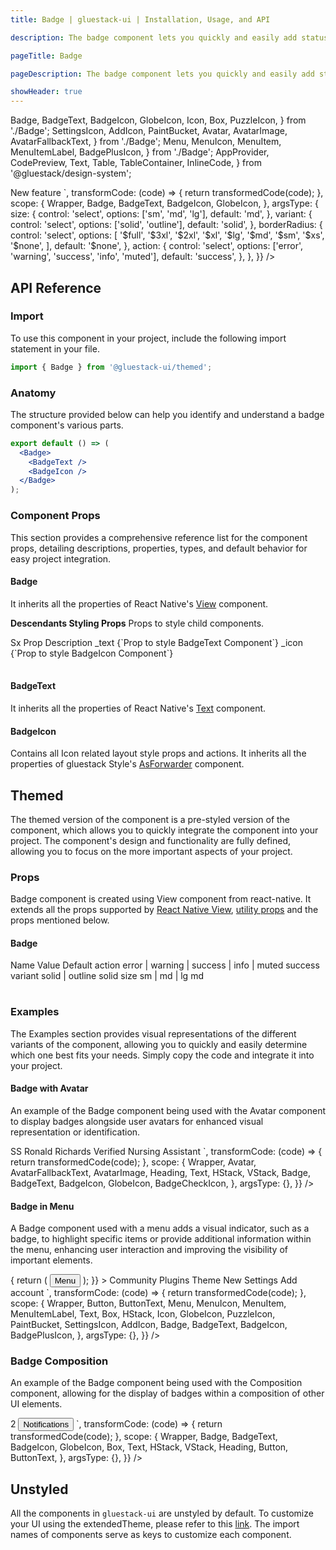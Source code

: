```yaml
---
title: Badge | gluestack-ui | Installation, Usage, and API

description: The badge component lets you quickly and easily add status indicators to your interface for improved usability. They are designed to be attention-grabbing and quickly convey important information.

pageTitle: Badge

pageDescription: The badge component lets you quickly and easily add status indicators to your interface for improved usability. They are designed to be attention-grabbing and quickly convey important information.

showHeader: true
---
```



<Meta title="components/Data Display/Badge" />

  Badge,
  BadgeText,
  BadgeIcon,
  GlobeIcon,
  Icon,
  Box,
  PuzzleIcon,
} from './Badge';
  SettingsIcon,
  AddIcon,
  PaintBucket,
  Avatar,
  AvatarImage,
  AvatarFallbackText,
} from './Badge';
  Menu,
  MenuIcon,
  MenuItem,
  MenuItemLabel,
  BadgePlusIcon,
} from './Badge';
  AppProvider,
  CodePreview,
  Text,
  Table,
  TableContainer,
  InlineCode,
} from '@gluestack/design-system';

<AppProvider>
  <CodePreview
    metaData={{
      code: `
<Badge {...props}>
  <BadgeText>New feature</BadgeText>
  <BadgeIcon as={GlobeIcon} ml='$2' />
</Badge>
`,
      transformCode: (code) => {
        return transformedCode(code);
      },
      scope: {
        Wrapper,
        Badge,
        BadgeText,
        BadgeIcon,
        GlobeIcon,
      },
      argsType: {
        size: {
          control: 'select',
          options: ['sm', 'md', 'lg'],
          default: 'md',
        },
        variant: {
          control: 'select',
          options: ['solid', 'outline'],
          default: 'solid',
        },
        borderRadius: {
          control: 'select',
          options: [
            '$full',
            '$3xl',
            '$2xl',
            '$xl',
            '$lg',
            '$md',
            '$sm',
            '$xs',
            '$none',
          ],
          default: '$none',
        },
        action: {
          control: 'select',
          options: ['error', 'warning', 'success', 'info', 'muted'],
          default: 'success',
        },
      },
    }}
  />
</AppProvider>

<br />

## API Reference

### Import

To use this component in your project, include the following import statement in your file.

```jsx
import { Badge } from '@gluestack-ui/themed';
```

### Anatomy

The structure provided below can help you identify and understand a badge component's various parts.

```jsx
export default () => (
  <Badge>
    <BadgeText />
    <BadgeIcon />
  </Badge>
);
```

### Component Props

This section provides a comprehensive reference list for the component props, detailing descriptions, properties, types, and default behavior for easy project integration.

#### Badge

It inherits all the properties of React Native's [View](https://reactnative.dev/docs/view) component.

**Descendants Styling Props**
Props to style child components.

<AppProvider>
  <TableContainer>
    <Table>
      <Table.THead>
        <Table.TR>
          <Table.TH>
            <Table.TText>Sx Prop</Table.TText>
          </Table.TH>
          <Table.TH>
            <Table.TText>Description</Table.TText>
          </Table.TH>
        </Table.TR>
      </Table.THead>
      <Table.TBody>
        <Table.TR>
          <Table.TD>
            <Table.TText>
              <InlineCode>_text</InlineCode>
            </Table.TText>
          </Table.TD>
          <Table.TD>
            <Table.TText>{`Prop to style BadgeText Component`}</Table.TText>
          </Table.TD>
        </Table.TR>
        <Table.TR>
          <Table.TD>
            <Table.TText>
              <InlineCode>_icon</InlineCode>
            </Table.TText>
          </Table.TD>
          <Table.TD>
            <Table.TText>{`Prop to style BadgeIcon Component`}</Table.TText>
          </Table.TD>
        </Table.TR>
      </Table.TBody>
    </Table>
  </TableContainer>
</AppProvider>

#### BadgeText

It inherits all the properties of React Native's [Text](https://reactnative.dev/docs/text) component.

#### BadgeIcon

Contains all Icon related layout style props and actions. It inherits all the properties of gluestack Style's [AsForwarder](/style/docs/api/as-forwarder) component.

## Themed

The themed version of the component is a pre-styled version of the component, which allows you to quickly integrate the component into your project. The component's design and functionality are fully defined, allowing you to focus on the more important aspects of your project.

### Props

Badge component is created using View component from react-native. It extends all the props supported by [React Native View](https://reactnative.dev/docs/view#props), [utility props](/ui/docs/styling/utility-and-sx-props) and the props mentioned below.

#### Badge

<AppProvider>
  <TableContainer>
    <Table>
      <Table.THead>
        <Table.TR>
          <Table.TH>
            <Table.TText>Name</Table.TText>
          </Table.TH>
          <Table.TH>
            <Table.TText>Value</Table.TText>
          </Table.TH>
          <Table.TH>
            <Table.TText>Default</Table.TText>
          </Table.TH>
        </Table.TR>
      </Table.THead>
      <Table.TBody>
        <Table.TR>
          <Table.TD>
            <Table.TText>
              <InlineCode>action</InlineCode>
            </Table.TText>
          </Table.TD>
          <Table.TD>
            <Table.TText>error | warning | success | info | muted</Table.TText>
          </Table.TD>
          <Table.TD>
            <Table.TText>success</Table.TText>
          </Table.TD>
        </Table.TR>
        <Table.TR>
          <Table.TD>
            <Table.TText>
              <InlineCode>variant</InlineCode>
            </Table.TText>
          </Table.TD>
          <Table.TD>
            <Table.TText>solid | outline</Table.TText>
          </Table.TD>
          <Table.TD>
            <Table.TText>solid</Table.TText>
          </Table.TD>
        </Table.TR>
        <Table.TR>
          <Table.TD>
            <Table.TText>
              <InlineCode>size</InlineCode>
            </Table.TText>
          </Table.TD>
          <Table.TD>
            <Table.TText>sm | md | lg</Table.TText>
          </Table.TD>
          <Table.TD>
            <Table.TText>md</Table.TText>
          </Table.TD>
        </Table.TR>
      </Table.TBody>
    </Table>
  </TableContainer>
</AppProvider>

### Examples

The Examples section provides visual representations of the different variants of the component, allowing you to quickly and easily determine which one best fits your needs. Simply copy the code and integrate it into your project.

#### Badge with Avatar

An example of the Badge component being used with the Avatar component to display badges alongside user avatars for enhanced visual representation or identification.

<AppProvider>
  <CodePreview
    showComponentRenderer={true}
    showArgsController={false}
    metaData={{
      code: `
        <VStack space="2xl">
          <HStack space="md">
            <Avatar>
              <AvatarFallbackText>SS</AvatarFallbackText>
              <AvatarImage
                source={{
                  uri: 'https://images.unsplash.com/photo-1535713875002-d1d0cf377fde?ixlib=rb-4.0.3&ixid=MnwxMjA3fDB8MHxzZWFyY2h8Mnx8dXNlcnxlbnwwfHwwfHw%3D&auto=format&fit=crop&w=800&q=60',
                }}
              />
            </Avatar>
            <VStack>
            <HStack>
              <Heading size="sm" >Ronald Richards</Heading>
              <Badge  size="sm" variant="solid"  action="success" ml="$1">
                  <BadgeText>Verified</BadgeText>
                  <BadgeIcon as={BadgeCheckIcon} ml="$1"/>
              </Badge>
            </HStack>
            <Text size="sm" >Nursing Assistant</Text>
            </VStack>
          </HStack>
        </VStack>
      `,
      transformCode: (code) => {
        return transformedCode(code);
      },
      scope: {
        Wrapper,
        Avatar,
        AvatarFallbackText,
        AvatarImage,
        Heading,
        Text,
        HStack,
        VStack,
        Badge,
        BadgeText,
        BadgeIcon,
        GlobeIcon,
        BadgeCheckIcon,
      },
      argsType: {},
    }}
  />
</AppProvider>

#### Badge in Menu

A Badge component used with a menu adds a visual indicator, such as a badge, to highlight specific items or provide additional information within the menu, enhancing user interaction and improving the visibility of important elements.

<AppProvider>
  <CodePreview
    showComponentRenderer={true}
    showArgsController={false}
    metaData={{
      code: `
      <Menu
        placement={"top"}
          trigger={({ ...triggerProps }) => {
            return (
              <Button {...triggerProps}>
                <ButtonText>Menu</ButtonText>
              </Button>
            );
          }}
        >
          <MenuItem key="Community" textValue="Community">
            <HStack space="sm" alignItems="center">
              <Icon as={GlobeIcon} size="sm" />
              <Text fontSize="$sm" lineHeight="$md">
                Community
              </Text>
            </HStack>
          </MenuItem>
          <MenuItem key="Plugins" textValue="Plugins">
            <HStack space="sm" alignItems="center">
              <Icon as={PuzzleIcon} size="sm" />
              <Text fontSize="$sm" lineHeight="$md">
                Plugins
              </Text>
            </HStack>
          </MenuItem>
          <MenuItem key="Theme" textValue="Theme">
            <HStack space="sm" alignItems="center">
              <Icon as={PaintBucket} size="sm" />
              <Text fontSize="$sm" lineHeight="$md">
                Theme
              </Text>
               <Badge bg="$backgroundLight600">
                 <BadgeText color="$textLight50">New</BadgeText>
                               </Badge>
            </HStack>
          </MenuItem>
          <MenuItem key="Settings" textValue="Settings">
            <HStack space="sm" alignItems="center">
              <Icon as={SettingsIcon} size="sm" />
              <Text fontSize="$sm" lineHeight="$md">
                Settings
              </Text>
            </HStack>
          </MenuItem>
          <MenuItem key="Add account" textValue="Add account">
            <HStack space="sm" alignItems="center">
              <Icon as={AddIcon} size="sm" />
              <Text fontSize="$sm" lineHeight="$md">
                Add account
              </Text>
            </HStack>
          </MenuItem>
        </Menu>
`,
      transformCode: (code) => {
        return transformedCode(code);
      },
      scope: {
        Wrapper,
        Button,
        ButtonText,
        Menu,
        MenuIcon,
        MenuItem,
        MenuItemLabel,
        Text,
        Box,
        HStack,
        Icon,
        GlobeIcon,
        PuzzleIcon,
        PaintBucket,
        SettingsIcon,
        AddIcon,
        Badge,
        BadgeText,
        BadgeIcon,
        BadgePlusIcon,
      },
      argsType: {},
    }}
  />
</AppProvider>

### Badge Composition

An example of the Badge component being used with the Composition component, allowing for the display of badges within a composition of other UI elements.

<AppProvider>
  <CodePreview
    showArgsController={false}
    metaData={{
      code: `
       <Box alignItems="center">
      <VStack>
        <Badge  h={22} w={22} bg="$red600" borderRadius="$full"  mb={-14} mr={-14} zIndex={1} variant="solid" alignSelf="flex-end"  >
         <BadgeText color="$white">2</BadgeText>
        </Badge>
        <Button>
         <ButtonText>
          Notifications
        </ButtonText>
        </Button>
      </VStack>
    </Box>
`,
      transformCode: (code) => {
        return transformedCode(code);
      },
      scope: {
        Wrapper,
        Badge,
        BadgeText,
        BadgeIcon,
        GlobeIcon,
        Box,
        Text,
        HStack,
        VStack,
        Heading,
        Button,
        ButtonText,
      },
      argsType: {},
    }}
  />
</AppProvider>

## Unstyled

All the components in `gluestack-ui` are unstyled by default. To customize your UI using the extendedTheme, please refer to this [link](https://gluestack.io/ui/docs/theme-configuration/customizing-theme). The import names of components serve as keys to customize each component.

<!--

### Advanced

We provide in-depth information on how to customize and extend the component's functionality to meet your needs. Below, we describe how to modify the component to suit your requirements.

### Customizing the Badge

For customizing the Badge, you have to map styled view to Badge You can refer [gluestack.io/style](/style) on how to use styled components.

#### Usage

Default styling of the component can be found in the `components/badge` file. For reference, you can view the [source code](https://github.com/gluestack/gluestack-ui/blob/main/packages/themed/src/components/Badge) of the styled `Badge` component.

```jsx
// import the styles
import { Root, Text, Icon } from '../components/core/badge/styled-components';

// mapping the Badge to root component and compounding the Text and Icon components
const Badge = Root;
BadgeText = Text;
BadgeIcon = Icon;

// Using the badge component
export default () => (
  <Badge>
    <BadgeText></BadgeText>
    <BadgeIcon></BadgeIcon>
  </Badge>
);
```
-->
